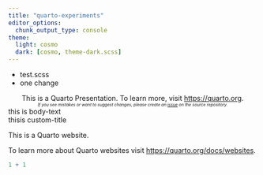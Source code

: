```yaml
---
title: "quarto-experiments"
editor_options: 
  chunk_output_type: console
theme:
  light: cosmo
  dark: [cosmo, theme-dark.scss]
---
```


  - test.scss
  - one change
 
  
::: aside
<center>This is a Quarto Presentation. To learn more, visit <https://quarto.org>.</center>

<center><span style = 'font-size: 60%;'>*If you see mistakes or want to suggest changes, please create an [issue](https://github.com/UCSB-MEDS/customizing-quarto-websites/issues) on the source repository.*</span></center>
:::

<div class="body-text">this is body-text </div>
<div class=".custom-title">thisis custom-title</div>

This is a Quarto website.

To learn more about Quarto websites visit <https://quarto.org/docs/websites>.

```r
1 + 1
```
